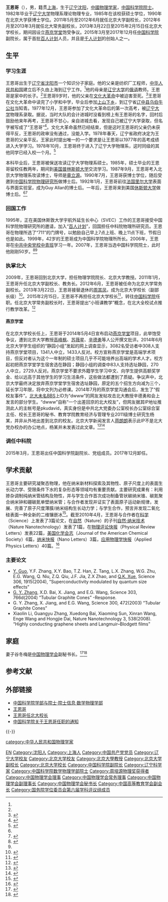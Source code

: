 {{Infobox person
|姓名 = 王恩哥
|图像     = 
|图像说明 = 
|出生日期 = {{Birth date and age|1957|1|24}}
|出生地   = {{PRC}}[[辽宁省|辽宁省]][[沈阳市|沈阳市]]
|死亡日期 = 
|死亡地   = 
|国籍     = {{PRC}}
|籍贯     = [[中国|中国]][[上海|上海]]
|政党     = {{CPC}}
|别名     = 
|知名于   = 
|职业     = [[物理学家|物理学家]]
|母校     = [[辽宁大学|辽宁大学]]物理系（学士、硕士）<br />[[北京大学|北京大学]]物理系（博士）
}}
'''王恩哥'''（{{bd|1957年|1月24日||}}），男，籍贯[[上海|上海]]，生于[[辽宁省|辽宁]][[沈阳市|沈阳]]，[[中华人民共和国|中國]][[物理学家|物理学家]]，[[中国科学院院士|中国科学院院士]]。1982年毕业于[[辽宁大学|辽宁大学]]物理系理论物理专业，1985年在该校获硕士学位，1990年在北京大学获博士学位。2011年5月至2012年6月就任北京大学副校长，2012年6月至2013年3月就任北大常务副校长，2013年3月22日至2015年2月15日任北京大学校长，期间因设立[[燕京学堂|燕京学堂]]饱受争议。2015年3月至2017年12月任[[中国科学院|中国科学院]]副院长，属于首批[[百人计划|百人计划]]人员，并且是[[千人计划|千人计划]]的创始人之一。

== 生平 ==
=== 学习生涯 ===
王恩哥出生于[[辽宁省|辽宁省]][[沈阳市|沈阳市]]一个知识分子家庭。他的父亲是纺织厂工程师，[[中华人民共和国|中华人民共和国]]建立后不久由上海到辽宁工作。<ref name="sciencenet" />他的母亲是[[辽宁大学|辽宁大学]]的[[俄语|俄语]]教师。王恩哥是家中的长子。<ref name=syr/>王恩哥9岁时，他的父亲在[[文化大革命|文化大革命]]中被迫害至死。<ref name="sciencenet">{{Cite news |url=http://news.sciencenet.cn/htmlnews/2018/9/417916.shtm |title=王恩哥院士：在高考那一页勾勒命运的拐点 |via=科学网 |date=2018-09-21 |work=中国科学报 |accessdate=2020-07-07 |archive-date=2020-07-09 |archive-url=https://web.archive.org/web/20200709002913/http://news.sciencenet.cn/htmlnews/2018/9/417916.shtm |dead-url=no }}</ref>王恩哥在文化大革命中读完了小学和中学，毕业后参加[[上山下乡|上山下乡]]，到辽宁省[[辽中县|辽中县]][[乌伯牛公社|乌伯牛公社]]当知青。1977年12月，王恩哥参加了文化大革命后的第一次高考，被[[辽宁大学|辽宁大学]]物理系录取。据说，当时大队的会计进城时没看到榜上有王恩哥的名字，回村后鼓励他来年再考，王恩哥不甘心，亲自进城去看，发现自己被辽宁大学录取，但名字被写成了“王思哥”<ref>{{cite news|title=北大校长王恩哥：空谈误业，实干兴校|url=http://news.xinhuanet.com/mrdx/2013-10/17/c_132805045.htm|accessdate=2013-12-29|newspaper=新京报|date=2013-10-17|archive-date=2015-02-16|archive-url=https://web.archive.org/web/20150216202906/http://news.xinhuanet.com/mrdx/2013-10/17/c_132805045.htm|dead-url=no}}</ref>。文化大革命虽然已经结束，但是这时王恩哥的父亲仍未获得平反，王恩哥的政审没有通过，没能入学。1978年春天，辽宁省政府决定为王恩哥的父亲平反。王家此时提出唯一的一个要求是让王恩哥以1977年的高考成绩进入大学学习。1978年10月，王恩哥终于进入了辽宁大学物理系，这时同级的其他同学已经入校一个月。<ref name=syr>{{cite news|title=北大新任校长王恩哥是咱沈阳人 本科硕士辽大就读|url=http://ln.ifeng.com/edu/detail_2013_03/23/655332_0.shtml|accessdate=2015-02-15|newspaper=沈阳晚报|date=2013-03-23|archive-date=2015-02-15|archive-url=https://web.archive.org/web/20150215102929/http://ln.ifeng.com/edu/detail_2013_03/23/655332_0.shtml|dead-url=no}}</ref>

本科毕业后，王恩哥被保送攻读辽宁大学物理系硕士。1985年，硕士毕业的王恩哥留校任教两年，期间到[[美国|美国]][[普林斯顿大学|普林斯顿大学]]交流学习。1987年9月，王恩哥考入北京大学物理系攻读博士，导师是[[章立源|章立源]]。1990年7月，王恩哥获博士学位，随后受邀到[[中国科学院物理研究所|中国科学院物理研究所]]做博士后。1992年1月，王恩哥前往[[法国|法国]][[里尔大学|里尔大学]]表面与界面实验室，成为Guy Allan的博士后。一年后，王恩哥来到美国[[休斯顿大学|休斯顿大学]]做博士后。<ref name=pku/><ref name=pkun>{{cite news|title=执掌北大校印的著名物理学家——王恩哥院士侧记|url=http://pkunews.pku.edu.cn/xwzh/2013-03/22/content_267248.htm|accessdate=2013-12-29|newspaper=北京大学新闻网|date=2013-03-22|archive-date=2013-12-31|archive-url=https://web.archive.org/web/20131231003432/http://pkunews.pku.edu.cn/xwzh/2013-03/22/content_267248.htm|dead-url=no}}</ref>

=== 回国工作 ===
1995年，正在美国休斯敦大学宇航外延生长中心（SVEC）工作的王恩哥接受中国科学院物理研究所的邀请，加入“[[百人计划|百人计划]]”，回国担任中科院物理所研究员。王恩哥在物理所选了“711”的门牌号，以勉励自己早上7点上班、晚上11点下班，节假日也是如此。1999年，42岁的王恩哥成为中国科学院物理所所长。2006年，王恩哥在[[中共中央党校一年制中青年干部培训班学员列表|中共中央党校中青班]]学习一年。2007年，王恩哥当选中国科学院院士，此时他刚刚50岁。<ref name=pku>{{cite web|title=王恩哥 北京大学党委常委、校长|url=http://www.pku.edu.cn/about/ldjg/xzh/weg.jsp|work=北大概况 > 领导机构 > 王恩哥|publisher=北京大学|accessdate=2013-12-29|deadurl=yes|archiveurl=https://web.archive.org/web/20131227224908/http://www.pku.edu.cn/about/ldjg/xzh/weg.jsp|archivedate=2013-12-27}}</ref><ref name=pkun/>

=== 执掌北大 ===
2009年，王恩哥回到北京大学，担任物理学院院长、北京大学教授。2011年1月，王恩哥升任北京大学副校长、教务长。2012年6月，王恩哥被任命为北京大学常务副校长。2013年3月22日，王恩哥接替退休的[[周其凤|周其凤]]，成为北京大学校长（副部长级）<ref>{{cite web |url = http://news.163.com/13/0322/15/8QJ5LUTQ00014JB6.html?from=tagtop |language =  |title = 王恩哥任北京大学校长 周其凤因年龄不再担任 |publisher = 中国新闻网 |date = 2013-03-22 |accessdate =  |archive-url = https://web.archive.org/web/20190611054431/http://news.163.com/13/0322/15/8QJ5LUTQ00014JB6.html?from=tagtop |archive-date = 2019-06-11 |dead-url = yes }}</ref>。2015年2月15日，王恩哥不再担任北京大学校长<ref>{{cite web |url = http://pkunews.pku.edu.cn/xwzh/2015-02/15/content_287387.htm |language =  |title = 中共中央国务院任命林建华为北大校长 |publisher = 北大新闻网 |date = 2015-02-15 |accessdate =  |archive-date = 2015-02-15 |archive-url = https://web.archive.org/web/20150215055142/http://pkunews.pku.edu.cn/xwzh/2015-02/15/content_287387.htm |dead-url = no }}</ref>，转往[[中国科学院|中国科学院]]任职。任北京大学常务副校长时，王恩哥提出“小班课教学”概念，在北大全校试点推行教学改革。<ref>{{cite news|title=王恩哥：空谈误业，实干兴校|url=http://hr.pku.edu.cn/bdrw/34710.htm|accessdate=2015-02-15|newspaper=北京大学人事部|date=2013-04-01|archiveurl=https://web.archive.org/web/20150215102720/http://hr.pku.edu.cn/bdrw/34710.htm|archivedate=2015-02-15|deadurl=yes}}</ref>
====燕京学堂====
{{主条目|燕京学堂}}
在北京大学校长任上，王恩哥于2014年5月4日宣布启动[[北京大学燕京学堂|燕京学堂]]项目，此举饱受争议，遭到北京大学教授[[高峰枫|高峰枫]]、[[苏薇星|苏薇星]]、[[辛德勇|辛德勇]]等人公开撰文批评。2014年6月北京大学学生组织的“静园小组”发起的网上调查显示，3082名受访者中308人支持燕京学堂项目，1341人中立，1433人反对。校方宣称燕京学堂是高端学术项目，但反对者认为这个一年制的硕士项目几乎不可能培养出高端的学术人才。校方起初把燕京学堂学生宿舍选在静园；静园小组的调查中83人支持选址静园，270人中立，2729人反对。燕京学堂不要求外籍学生学习中文、向学生提供高额奖学金、给以远高于其他学生的学习生活条件，这些做法都遭到了质疑。争议声中，北京大学最终决定放弃燕京学堂学生宿舍选址静园，原定的五个招生方向减为三个，延长学习年限，将中文列为必修课。2014年7月的燕京学堂沟通会后，发生了“假校友事件”。[[北大未名BBS|北大未名BBS]]上ID为“dwww”的网友发帖攻击北大教授辛德勇和会上发言的部分学生。“dwww”自称“一个出差回京的北大校友”，但网友据其IP地址推测此人的主帐号是pkudavid，真实身份是中共北大党委办公室校长办公室综合室主任、校长王恩哥的秘书、教育学院教育经济与管理专业2011级博士研究生杨某，并非从外地出差到北京的校友。北京大学新闻发言人[[蒋朗朗|蒋朗朗]]表示此IP不是北大党办校办的办公地点，杨某并未发表过此文章。<ref>{{cite news|title=燕京学堂波折续:北大教授指校方人员伪装校友发帖造谣|url=http://news.takungpao.com/mainland/focus/2014-07/2635374.html|accessdate=2015-02-15|newspaper=澎湃新闻|date=2014-07-28|archive-date=2015-02-15|archive-url=https://web.archive.org/web/20150215104240/http://news.takungpao.com/mainland/focus/2014-07/2635374.html|dead-url=no}}</ref><ref>{{cite news|title=【央视评论】北大燕京学堂争议怎就成人身攻击？|url=http://news.cntv.cn/2014/07/29/ARTI1406636438940797.shtml|accessdate=2015-02-15|newspaper=央视新闻|date=2014-07-29|archive-date=2015-02-15|archive-url=https://web.archive.org/web/20150215102750/http://news.cntv.cn/2014/07/29/ARTI1406636438940797.shtml|dead-url=no}}</ref>

=== 调任中科院 ===
2015年3月，王恩哥出任中国科学院副院长、党组成员。2017年12月卸任。

== 学术贡献 ==
王恩哥主要研究凝聚态物理，他在纳米新材料探索及其物性、原子尺度上的表面生长动力学、受限条件下水的复杂形态等领域均有重要贡献。主要研究成果有：利用掺杂调制纯纳米管结构及物性，并与学生合作首次成功制备管状碳纳米锥、碳氮聚合纳米钟和硼碳氮单壁纳米管；与合作者发现并证实了表面原子运动新规律，发展、完善了原子尺度薄膜/纳米结构生长动力学；与学生合作，预言并发现二氧化硅表面一种全新的二维镶嵌冰<ref>{{cite web|title=2007年当选院士：王恩哥|url=http://scitech.people.com.cn/GB/25509/29829/57716/6708488.html|work=中国两院院士资料库|publisher=人民网|accessdate=2014-01-01|archive-date=2012-05-19|archive-url=https://web.archive.org/web/20120519130522/http://scitech.people.com.cn/GB/25509/29829/57716/6708488.html|dead-url=no}}</ref>。截至2010年4月，王恩哥与合作者在[[科学|科学]]（Science）上发表了3篇论文，在[[自然|自然]]（Nature）的子刊[[自然·纳米技术|自然·纳米技术]]（Nature Nanotechnology）发表了1篇，在[[物理评论快报|物理评论快报]]（Physical Review Letters）发表22篇，[[美国化学会志|美国化学会志]]（Journal of the American Chemical Society）6篇，[[纳米快报|纳米快报]]（Nano Letters）3篇，[[应用物理学快报|应用物理学快报]]（Applied Physics Letters）40篇。<ref>{{cite web|title=Publication list(E.G. Wang, April 2010)|work=Faculty >> Prof. Enge Wang|url=http://icqm.pku.edu.cn/documents/publications-EGWang.doc|publisher=International Center for Quantum Materials, Peking University|accessdate=2013-12-29|deadurl=yes|archiveurl=https://web.archive.org/web/20131230232717/http://icqm.pku.edu.cn/documents/publications-EGWang.doc|archivedate=2013-12-30}}</ref>

===主要论文===
*[[郭阳|Y. Guo]], Y.F. Zhang, X.Y. Bao, T.Z. Han, Z. Tang, L.X. Zhang, W.G. Zhu, E.G. Wang, Q. Niu, Z.Q. Qiu, J.F. Jia, Z.X Zhao, and [[薛其坤|Q.K. Xue]], Science 306, 1915(2004), “Superconductivity modulated by quantum size effects”
*[[张广宇|G. Y. Zhang]], X.D. Bai, X. Jiang, and E.G. Wang, Science 303, 766d(2004) “Tubular Graphite Cones” -Response. 
*G. Y. Zhang, X. Jiang, and E.G. Wang, Science 300, 472(2003) “Tubular Graphite Cones”
*Xiaolin Li, Guangyu Zhang, Xuedong Bai, Xiaoming Sun, Xinran Wang, Enge Wang and Hongjie Dai, Nature Nanotechnology 3, 538(2008). “Highly conducting graphene sheets and Langmuir–Blodgett films”

== 家庭 ==
妻子谷冬梅是[[中国物理学会|中国物理学会]]副秘书长。<ref>{{cite web|title=石河子大学大事记（2008年）|url=http://lbbm.shzu.edu.cn/52/22/c2044a21026/page.htm|website=石河子大学党委办公室、校长办公室|accessdate=2016-04-04|archive-date=2016-04-15|archive-url=https://web.archive.org/web/20160415151538/http://lbbm.shzu.edu.cn/52/22/c2044a21026/page.htm|dead-url=no}}</ref><ref>{{cite news|title=中国代表出席联合国教科文组织2015国际光年启动仪式|url=http://www.lightchina.org.cn/index.php?s=/b/104.html|accessdate=2016-04-04|agency=Light: Science & Applications|date=2015-01-29|archive-date=2016-04-15|archive-url=https://web.archive.org/web/20160415041855/http://www.lightchina.org.cn/index.php?s=%2Fb%2F104.html|dead-url=no}}</ref>

== 参考文献 ==
{{Reflist|2}}

== 外部链接 ==
* [https://web.archive.org/web/20120308190537/http://sourcedb.cas.cn/sourcedb_ad_cas/zw2/ysxx/sxwlxb/ 中国科学院学部与院士·院士信息·数学物理学部]
* [https://web.archive.org/web/20131227224908/http://www.pku.edu.cn/about/ldjg/xzh/weg.jsp 王恩哥]
* [https://web.archive.org/web/20130327065532/http://news.tag.163.com/65/65795/1.html#from=www_tag 王恩哥任北大校长]
* [http://www.pe.cas.cn/xzrm/yldrm/201503/t20150304_4317022.html 中国科学院关于王恩哥任职的通知] {{Wayback|url=http://www.pe.cas.cn/xzrm/yldrm/201503/t20150304_4317022.html |date=20150307041858 }}
{{-}}
{{start box}}
{{s-edu}}
{{s-before|[[周其凤|周其凤]]}}
{{s-title|[[北京大学|北京大学]]校长|2013年－2015年}}
{{s-after|[[林建华|林建华]]}}
{{s-before|[[叶沿林|叶沿林]]}}
{{s-title|[[北京大学物理学院|北京大学物理学院]]院长|2009年－2011年}}
{{s-after|[[谢心澄|谢心澄]]}}
{{end box}}

{{北京大学}}
{{中国科学院数学物理学部院士}}
{{国务院学位委员会第六届学科评议组/物理学、天文学}}
{{周培源物理奖获得者}}
{{Navboxes 
| title  = 王恩哥在[[中国物理学会|中国物理学会]]的职务
| list1  =
{{中国物理学会第七届理事会}}
{{中国物理学会第八届理事会}}
{{中国物理学会第九届理事会}}
{{中国物理学会第十届理事会}}
{{中国物理学会第十一届理事会}}
}}
{{Navboxes 
| title  = 王恩哥在[[中国科学技术协会|中国科学技术协会]]的职务
| list1  =
{{中国科学技术协会第八届全国委员会}}
}}
{{Navboxes
| title  = 王恩哥在[[中国高等教育学会|中国高等教育学会]]的职务
| list1  =
{{中国高等教育学会第六届理事会}}
}}

{{Authority control}}
{{DEFAULTSORT:WANG}}
[[Category:王姓|EN]]
[[Category:沈阳人|Category:沈阳人]]
[[Category:上海人|Category:上海人]]
[[Category:中国共产党党员|Category:中国共产党党员]]
[[Category:辽宁大学校友|Category:辽宁大学校友]]
[[Category:北京大学校友|Category:北京大学校友]]
[[Category:北京大學教授|Category:北京大學教授]]
[[Category:北京大学副校长|Category:北京大学副校长]]
[[Category:北京大学校长|Category:北京大学校长]]
[[Category:中国科学院副院长|Category:中国科学院副院长]]
[[category:中华人民共和国物理学家|category:中华人民共和国物理学家]]
[[Category:辽宁科学家|Category:辽宁科学家]]
[[Category:中国科学院数学物理学部院士|Category:中国科学院数学物理学部院士]]
[[Category:周培源物理奖获得者|Category:周培源物理奖获得者]]
[[Category:中国物理学会理事|Category:中国物理学会理事]]
[[Category:中国物理学会常务理事|Category:中国物理学会常务理事]]
[[Category:中国物理学会副理事长|Category:中国物理学会副理事长]]
[[Category:中国物理学会秘书长|Category:中国物理学会秘书长]]
[[Category:中国高等教育学会副会长|Category:中国高等教育学会副会长]]
[[Category:国务院学位委员会第六届学科评议组成员|Category:国务院学位委员会第六届学科评议组成员]]
